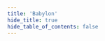 ```yaml
---
title: 'Babylon'
hide_title: true
hide_table_of_contents: false
---
```



<ChainLayout>
  <ChainHero
    name="Babylon"
    iconUrl="img/babylon-icon.svg"
    bgColor=""
    scope="testnet"
    chainId="bbn-test-5"
    nodeVersion="auto"
    token=""
    stakeUrl=""
    restakeUrl=""
    websiteUrl="https://babylonlabs.io/"
    githubUrl="https://discord.com/invite/babylonglobal"
    xUrl="https://x.com/babylonlabs_io"
    discordUrl="https://discord.com/invite/babylonglobal"
  />

  <ProductLinks
    appUrl=""
    appImageUrl="img/products/"
    explorerUrl=""
    faucetUrl=""
  />

  <ToolsGrid
    chainName="babylon"
    showInstall={true}
    showUpgrade={true}
    showGenesis={true}
    showCli={true}
    showEndpoints={true}
    showStateSync={true}
    showSnapshot={true}
    showLivePeers={true}
    showSeed={true}
    showAddressBook={true}
    showExplorersList={false}
    showPublicEndpoints={false}
    showUsefulTools={false}
    showUpgradeWatcher={false}
  />

</ChainLayout>
